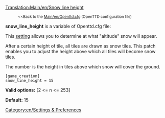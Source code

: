 [[Translation:Main/en/Snow line height]]
:<small><<Back to the [[Main/en/Openttd.cfg]] (OpenTTD configuration file)</small>


'''snow_line_height''' is a variable of Openttd.cfg file:

This [[Main/en/Advanced Settings|setting]] allows you to determine at what "altitude" snow will appear.  

After a certain height of tile, all tiles are drawn as snow tiles. This patch enables you to adjust the height above which all tiles will become snow tiles.

The number is the height in tiles above which snow will cover the ground.

<pre>
[game_creation]
snow_line_height = 15
</pre>

'''Valid options:''' [2 <= n <= 253]

'''Default:''' 15

[[Category:en/Settings & Preferences]]